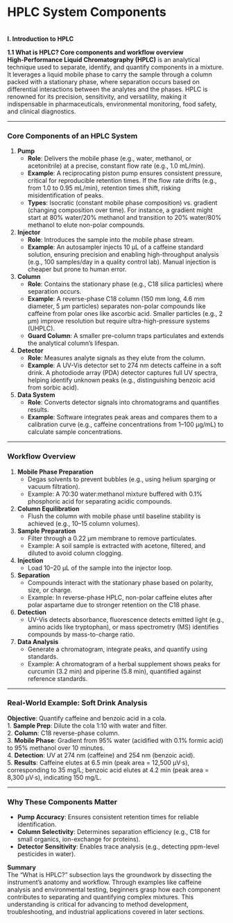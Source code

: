 # HPLC System Components {#sec-components .unnumbered}


<explanation>  
**I. Introduction to HPLC**  

**1.1 What is HPLC? Core components and workflow overview**  
**High-Performance Liquid Chromatography (HPLC)** is an analytical technique used to separate, identify, and quantify components in a mixture. It leverages a liquid mobile phase to carry the sample through a column packed with a stationary phase, where separation occurs based on differential interactions between the analytes and the phases. HPLC is renowned for its precision, sensitivity, and versatility, making it indispensable in pharmaceuticals, environmental monitoring, food safety, and clinical diagnostics.  

---

### **Core Components of an HPLC System**  
1. **Pump**  
   - **Role**: Delivers the mobile phase (e.g., water, methanol, or acetonitrile) at a precise, constant flow rate (e.g., 1.0 mL/min).  
   - **Example**: A reciprocating piston pump ensures consistent pressure, critical for reproducible retention times. If the flow rate drifts (e.g., from 1.0 to 0.95 mL/min), retention times shift, risking misidentification of peaks.  
   - **Types**: Isocratic (constant mobile phase composition) vs. gradient (changing composition over time). For instance, a gradient might start at 80% water/20% methanol and transition to 20% water/80% methanol to elute non-polar compounds.  

2. **Injector**  
   - **Role**: Introduces the sample into the mobile phase stream.  
   - **Example**: An autosampler injects 10 µL of a caffeine standard solution, ensuring precision and enabling high-throughput analysis (e.g., 100 samples/day in a quality control lab). Manual injection is cheaper but prone to human error.  

3. **Column**  
   - **Role**: Contains the stationary phase (e.g., C18 silica particles) where separation occurs.  
   - **Example**: A reverse-phase C18 column (150 mm long, 4.6 mm diameter, 5 µm particles) separates non-polar compounds like caffeine from polar ones like ascorbic acid. Smaller particles (e.g., 2 µm) improve resolution but require ultra-high-pressure systems (UHPLC).  
   - **Guard Column**: A smaller pre-column traps particulates and extends the analytical column’s lifespan.  

4. **Detector**  
   - **Role**: Measures analyte signals as they elute from the column.  
   - **Example**: A UV-Vis detector set to 274 nm detects caffeine in a soft drink. A photodiode array (PDA) detector captures full UV spectra, helping identify unknown peaks (e.g., distinguishing benzoic acid from sorbic acid).  

5. **Data System**  
   - **Role**: Converts detector signals into chromatograms and quantifies results.  
   - **Example**: Software integrates peak areas and compares them to a calibration curve (e.g., caffeine concentrations from 1–100 µg/mL) to calculate sample concentrations.  

---

### **Workflow Overview**  
1. **Mobile Phase Preparation**  
   - Degas solvents to prevent bubbles (e.g., using helium sparging or vacuum filtration).  
   - Example: A 70:30 water:methanol mixture buffered with 0.1% phosphoric acid for separating acidic compounds.  

2. **Column Equilibration**  
   - Flush the column with mobile phase until baseline stability is achieved (e.g., 10–15 column volumes).  

3. **Sample Preparation**  
   - Filter through a 0.22 µm membrane to remove particulates.  
   - Example: A soil sample is extracted with acetone, filtered, and diluted to avoid column clogging.  

4. **Injection**  
   - Load 10–20 µL of the sample into the injector loop.  

5. **Separation**  
   - Compounds interact with the stationary phase based on polarity, size, or charge.  
   - Example: In reverse-phase HPLC, non-polar caffeine elutes after polar aspartame due to stronger retention on the C18 phase.  

6. **Detection**  
   - UV-Vis detects absorbance, fluorescence detects emitted light (e.g., amino acids like tryptophan), or mass spectrometry (MS) identifies compounds by mass-to-charge ratio.  

7. **Data Analysis**  
   - Generate a chromatogram, integrate peaks, and quantify using standards.  
   - Example: A chromatogram of a herbal supplement shows peaks for curcumin (3.2 min) and piperine (5.8 min), quantified against reference standards.  

---

### **Real-World Example: Soft Drink Analysis**  
**Objective**: Quantify caffeine and benzoic acid in a cola.  
1. **Sample Prep**: Dilute the cola 1:10 with water and filter.  
2. **Column**: C18 reverse-phase column.  
3. **Mobile Phase**: Gradient from 95% water (acidified with 0.1% formic acid) to 95% methanol over 10 minutes.  
4. **Detection**: UV at 274 nm (caffeine) and 254 nm (benzoic acid).  
5. **Results**: Caffeine elutes at 6.5 min (peak area = 12,500 µV·s), corresponding to 35 mg/L; benzoic acid elutes at 4.2 min (peak area = 8,300 µV·s), indicating 150 mg/L.  

---

### **Why These Components Matter**  
- **Pump Accuracy**: Ensures consistent retention times for reliable identification.  
- **Column Selectivity**: Determines separation efficiency (e.g., C18 for small organics, ion-exchange for proteins).  
- **Detector Sensitivity**: Enables trace analysis (e.g., detecting ppm-level pesticides in water).  

**Summary**  
The "What is HPLC?" subsection lays the groundwork by dissecting the instrument’s anatomy and workflow. Through examples like caffeine analysis and environmental testing, beginners grasp how each component contributes to separating and quantifying complex mixtures. This understanding is critical for advancing to method development, troubleshooting, and industrial applications covered in later sections.  
</explanation>